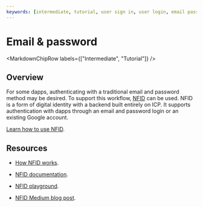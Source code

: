 ```yaml
---
keywords: [intermediate, tutorial, user sign in, user login, email password, nfid]
---
```



# Email & password

<MarkdownChipRow labels={["Intermediate", "Tutorial"]} />

## Overview

For some dapps, authenticating with a traditional email and password method may be desired. To support this workflow, [NFID](https://nfid.one/) can be used. NFID is a form of digital identity with a backend built entirely on ICP. It supports authentication with dapps through an email and password login or an existing Google account.

[Learn how to use NFID](nfid.mdx).

## Resources

- [How NFID works](https://docs.nfid.one/embed/how-it-works/overview).

- [NFID documentation](https://docs.nfid.one/embed/integration/quickstart).

- [NFID playground](https://playground.nfid.one/).

- [NFID Medium blog post](https://medium.com/dfinity/nfid-the-digital-identity-protocol-7d8a39f7ac85).
